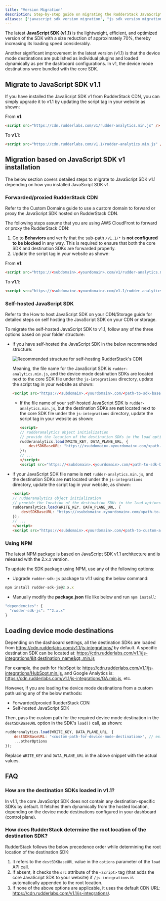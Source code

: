 ```yaml
---
title: "Version Migration"
description: Step-by-step guide on migrating the RudderStack JavaScript SDK from v1 to v1.1.
aliases: ["javascript sdk version migration", "js sdk version migration"]
---
```


The latest **JavaScript SDK (v1.1)** is the lightweight, efficient, and optimized version of the SDK with a size reduction of approximately 70%, thereby increasing its loading speed considerably.

Another significant improvement in the latest version (v1.1) is that the <Link to="/destinations/rudderstack-connection-modes/#device-mode">device mode</Link> destinations are published as individual plugins and loaded dynamically as per the dashboard configurations. In v1, the device mode destinations were bundled with the core SDK.

## Migrate to JavaScript SDK v1.1

If you have installed the JavaScript SDK v1 from RudderStack CDN, you can simply upgrade it to v1.1 by updating the script tag in your website as shown:

From **v1**:

```html
<script src="https://cdn.rudderlabs.com/v1/rudder-analytics.min.js" />
```

To **v1.1**:

```html
<script src="https://cdn.rudderlabs.com/v1.1/rudder-analytics.min.js" />
```

## Migration based on JavaScript SDK v1 installation

The below section covers detailed steps to migrate to JavaScript SDK v1.1 depending on how you installed JavaScript SDK v1.

### Forwarded/proxied RudderStack CDN

<div class="successBlock">
Refer to the <Link to="/user-guides/how-to-guides/custom-domains/#setup-for-serving-the-sdk">Custom Domains</Link> guide to use a custom domain to forward or proxy the JavaScript SDK hosted on RudderStack CDN.
</div>

The following steps assume that you are using AWS CloudFront to forward or proxy the RudderStack CDN:

1.  Go to **Behaviors** and verify that the sub-path `/v1.1/*` is **not configured to be blocked** in any way. This is required to ensure that both the core SDK and destination SDKs are forwarded properly.
2. Update the script tag in your website as shown:

From **v1**:

```html
<script src="https://<subdomain>.<yourdomain>.com/v1/rudder-analytics.min.js" />
```

To **v1.1**:

```html
<script src="https://<subdomain>.<yourdomain>.com/v1.1/rudder-analytics.min.js" />
```

### Self-hosted JavaScript SDK

<div class="successBlock">
Refer to the <Link to="/user-guides/how-to-guides/self-hosting-js-sdk/">How to host JavaScript SDK on your CDN/Storage</Link> guide for detailed steps on self hosting the JavaScript SDK on your CDN or storage.
</div>

To migrate the self-hosted JavaScript SDK to v1.1, follow any of the three options based on your folder structure:

- If you have self-hosted the JavaScript SDK in the below recommended structure:

  <img src="../../../../assets/js-sdk-recommended-folder-structure.png" alt="Recommended structure for self-hosting RudderStack's CDN" />

  <br/>

  Meaning, the file name for the JavaScript SDK is `rudder-analytics.min.js`, and the device mode destination SDKs are located next to the core SDK file under the `js-integrations` directory, update the script tag in your website as shown:

    ```html
    <script src="https://<subdomain>.<yourdomain>.com/<path-to-sdk-base-directory>/rudder-analytics.min.js"></script>
    ```

  - If the file name of your self-hosted JavaScript SDK is `rudder-analytics.min.js`, but the destination SDKs are **not** located next to the core SDK file under the `js-integrations` directory, update the script tag in your website as shown:

      ```html
      <script>
      // rudderanalytics object initialization
      // provide the location of the destination SDKs in the load options
      rudderanalytics.load(WRITE_KEY, DATA_PLANE_URL, {
          destSDKBaseURL: "https://<subdomain>.<yourdomain>.com/<path-to-integration-sdks>"
      });
      // ...
      </script>
      <script src="https://<subdomain>.<yourdomain>.com/<path-to-sdk-base-directory>rudder-analytics.min.js"></script>
      ```

- If your JavaScript SDK file name is **not** `rudder-analytics.min.js`, and the destination SDKs are **not** located under the `js-integrations` directory, update the script tag in your website, as shown:

  ```html
  <script> 
  // rudderanalytics object initialization
  // provide the location of the destination SDKs in the load options
  rudderanalytics.load(WRITE_KEY, DATA_PLANE_URL, {
      destSDKBaseURL: "https://<subdomain>.<yourdomain>.com/<path-to-integration-sdks>"
  });
  // ...
  </script>
  <script src="https://<subdomain>.<yourdomain>.com/<path-to-custom-analytics-file>/<custom-analytics-file.js>"></script>
  ```


### Using NPM

The latest NPM package is based on JavaScript SDK v1.1 architecture and is released with the 2.x.x version.

To update the SDK package using NPM, use any of the following options:

* Upgrade `rudder-sdk-js` package to v1.1 using the below command:

```javascript
npm install rudder-sdk-js@2.x.x
```

* Manually modify the **package.json** file like below and run `npm install`:

```javascript
"dependencies": {
  "rudder-sdk-js": "^2.x.x"
}
```
## Loading device mode destinations

Depending on the dashboard settings, all the destination SDKs are loaded from https://cdn.rudderlabs.com/v1.1/js-integrations/ by default. A specific destination SDK can be located at:
https://cdn.rudderlabs.com/v1.1/js-integrations/&lt;destination_name&gt;.min.js

For example, the path for HubSpot is: https://cdn.rudderlabs.com/v1.1/js-integrations/HubSpot.min.js, and Google Analytics is: https://cdn.rudderlabs.com/v1.1/js-integrations/GA.min.js, etc.

However, if you are loading the device mode destinations from a custom path using any of the below methods:

- <Link to="#forwardedproxied-rudderstack-cdn">Forwarded/proxied RudderStack CDN</Link>
- <Link to="#self-hosted-javascript-sdk">Self-hosted JavaScript SDK</Link>

Then, pass the custom path for the required device mode destination in the `destSDKBaseURL` option in the SDK's `load()` call, as shown:

```javascript
rudderanalytics.load(WRITE_KEY, DATA_PLANE_URL, {
    destSDKBaseURL: "<custom-path-for-device-mode-destination>", // ex: "https://cdn.<yourdomain>.com/js-integrations"
    ...otherOptions
});
```

<div class="infoBlock">
Replace <Link to="/resources/glossary/#write-key"><code class="inline-code">WRITE_KEY</code></Link> and <Link to="/dashboard-guides/overview/#data-plane-url"><code class="inline-code">DATA_PLANE_URL</code></Link> in the above snippet with the actual values.
</div>

## FAQ

### How are the destination SDKs loaded in v1.1?

In v1.1, the core JavaScript SDK does not contain any destination-specific SDKs by default. It fetches them dynamically from the <Link to="/sources/event-streams/sdks/rudderstack-javascript-sdk/version-migration-guide/#loading-device-mode-destinations">hosted location</Link>, depending on the device mode destinations configured in your dashboard (control plane).

### How does RudderStack determine the root location of the destination SDK?

RudderStack follows the below precedence order while determining the root location of the destination SDK:

1. It refers to the `destSDKBaseURL` value in the `options` parameter of the `load` API call.
2. If absent, it checks the `src` attribute of the `<script>` tag (that adds the core JavaScript SDK to your website) if `/js-integrations` is automatically appended to the root location.
3. If none of the above options are applicable, it uses the default CDN URL: https://cdn.rudderlabs.com/v1.1/js-integrations/.
